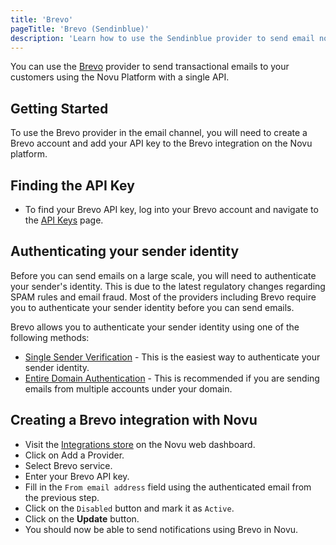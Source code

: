 ```yaml
---
title: 'Brevo'
pageTitle: 'Brevo (Sendinblue)'
description: 'Learn how to use the Sendinblue provider to send email notifications using Novu'
---
```



You can use the [Brevo](https://www.brevo.com/) provider to send transactional emails to your customers using the Novu Platform with a single API.

## Getting Started

To use the Brevo provider in the email channel, you will need to create a Brevo account and add your API key to the Brevo integration on the Novu platform.

## Finding the API Key

- To find your Brevo API key, log into your Brevo account and navigate to the [API Keys](https://account.brevo.com/advanced/api) page.

## Authenticating your sender identity

Before you can send emails on a large scale, you will need to authenticate your sender's identity. This is due to the latest regulatory changes regarding SPAM rules and email fraud. Most of the providers including Brevo require you to authenticate your sender identity before you can send emails.

Brevo allows you to authenticate your sender identity using one of the following methods:

- [Single Sender Verification](https://account.brevo.com/senders) - This is the easiest way to authenticate your sender identity.
- [Entire Domain Authentication](https://help.brevo.com/hc/en-us/articles/12163873383186-Authenticate-your-domain-with-Brevo-Brevo-code-DKIM-record-DMARC-record) - This is recommended if you are sending emails from multiple accounts under your domain.

## Creating a Brevo integration with Novu

- Visit the [Integrations store](https://dashboard-v2.novu.co/integrations?utm_campaign=docs-brevo) on the Novu web dashboard.
- Click on Add a Provider.
- Select Brevo service.
- Enter your Brevo API key.
- Fill in the `From email address` field using the authenticated email from the previous step.
- Click on the `Disabled` button and mark it as `Active`.
- Click on the **Update** button.
- You should now be able to send notifications using Brevo in Novu.
